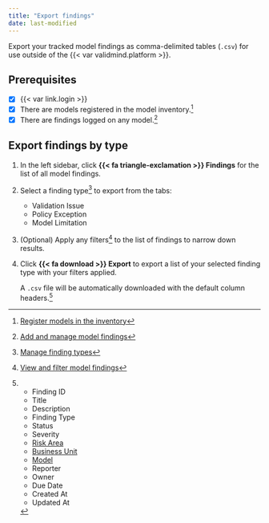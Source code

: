 ```yaml
---
title: "Export findings"
date: last-modified
---
```


Export your tracked model findings as comma-delimited tables (`.csv`) for use outside of the {{< var validmind.platform >}}.

::: {.attn}

## Prerequisites

- [x] {{< var link.login >}}
- [x] There are models registered in the model inventory.[^1]
- [x] There are findings logged on any model.[^2]

:::

## Export findings by type

1. In the left sidebar, click **{{< fa triangle-exclamation >}} Findings** for the list of all model findings.

2. Select a finding type[^3] to export from the tabs:

   - Validation Issue
   - Policy Exception
   - Model Limitation

3. (Optional) Apply any filters[^4] to the list of findings to narrow down results.

4. Click **{{< fa download >}} Export** to export a list of your selected finding type with your filters applied.

    A `.csv` file will be automatically downloaded with the default column headers.[^5]


<!-- FOOTNOTES -->

[^1]: [Register models in the inventory](/guide/model-inventory/register-models-in-inventory.qmd)

[^2]: [Add and manage model findings](/guide/model-validation/add-manage-model-findings.qmd)

[^3]: [Manage finding types](/guide/model-validation/manage-finding-types.qmd)

[^4]: [View and filter model findings](/guide/model-validation/view-filter-model-findings.qmd#filter-and-sort-model-findings)

[^5]:

    - Finding ID
    - Title
    - Description
    - Finding Type
    - Status
    - Severity
    - [Risk Area](/guide/model-validation/manage-validation-guidelines.qmd#set-up-validation-guidelines)
    - [Business Unit](/guide/configuration/set-up-your-organization.qmd#manage-business-units)
    - [Model](/guide/model-inventory/working-with-model-inventory.qmd)
    - Reporter
    - Owner
    - Due Date
    - Created At
    - Updated At


